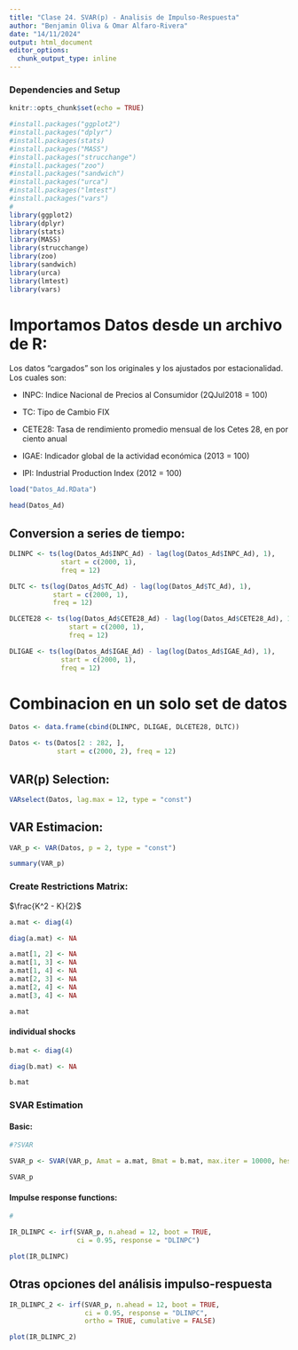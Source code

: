 ```yaml
---
title: "Clase 24. SVAR(p) - Analisis de Impulso-Respuesta"
author: "Benjamin Oliva & Omar Alfaro-Rivera"
date: "14/11/2024"
output: html_document
editor_options: 
  chunk_output_type: inline
---
```


### Dependencies and Setup
```r
knitr::opts_chunk$set(echo = TRUE)

#install.packages("ggplot2")
#install.packages("dplyr")
#install.packages(stats)
#install.packages("MASS")
#install.packages("strucchange")
#install.packages("zoo")
#install.packages("sandwich")
#install.packages("urca")
#install.packages("lmtest")
#install.packages("vars")
# 
library(ggplot2)
library(dplyr)
library(stats)
library(MASS)
library(strucchange)
library(zoo)
library(sandwich)
library(urca)
library(lmtest)
library(vars)

```

# Importamos Datos desde un archivo de R:

Los datos "cargados" son los originales y los ajustados por estacionalidad. Los cuales son:

* INPC: Indice Nacional de Precios al Consumidor (2QJul2018 = 100)

* TC: Tipo de Cambio FIX 

* CETE28: Tasa de rendimiento promedio mensual de los Cetes 28, en por ciento anual

* IGAE: Indicador global de la actividad económica (2013 = 100)

* IPI: Industrial Production Index (2012 = 100)

```r

load("Datos_Ad.RData")

head(Datos_Ad)

```

## Conversion a series de tiempo:

```r

DLINPC <- ts(log(Datos_Ad$INPC_Ad) - lag(log(Datos_Ad$INPC_Ad), 1), 
             start = c(2000, 1), 
             freq = 12)

DLTC <- ts(log(Datos_Ad$TC_Ad) - lag(log(Datos_Ad$TC_Ad), 1), 
           start = c(2000, 1), 
           freq = 12)

DLCETE28 <- ts(log(Datos_Ad$CETE28_Ad) - lag(log(Datos_Ad$CETE28_Ad), 1), 
               start = c(2000, 1), 
               freq = 12)

DLIGAE <- ts(log(Datos_Ad$IGAE_Ad) - lag(log(Datos_Ad$IGAE_Ad), 1), 
             start = c(2000, 1), 
             freq = 12)

```

# Combinacion en un solo set de datos 

```r

Datos <- data.frame(cbind(DLINPC, DLIGAE, DLCETE28, DLTC))

```

```r

Datos <- ts(Datos[2 : 282, ], 
            start = c(2000, 2), freq = 12)
```


## VAR(p) Selection:

```r

VARselect(Datos, lag.max = 12, type = "const")

```

## VAR Estimacion:

```r

VAR_p <- VAR(Datos, p = 2, type = "const")

summary(VAR_p)

```

### Create Restrictions Matrix:
$\frac{K^2 - K}{2}$

```r

a.mat <- diag(4)

diag(a.mat) <- NA

a.mat[1, 2] <- NA
a.mat[1, 3] <- NA
a.mat[1, 4] <- NA
a.mat[2, 3] <- NA
a.mat[2, 4] <- NA
a.mat[3, 4] <- NA

a.mat

```

#### individual shocks

```r

b.mat <- diag(4)

diag(b.mat) <- NA

b.mat

```


### SVAR Estimation

#### Basic:
```r

#?SVAR

SVAR_p <- SVAR(VAR_p, Amat = a.mat, Bmat = b.mat, max.iter = 10000, hessian = TRUE)

SVAR_p

```

#### Impulse response functions:

```r

#

IR_DLINPC <- irf(SVAR_p, n.ahead = 12, boot = TRUE, 
                 ci = 0.95, response = "DLINPC")

plot(IR_DLINPC)

```


## Otras opciones del análisis impulso-respuesta

```r

IR_DLINPC_2 <- irf(SVAR_p, n.ahead = 12, boot = TRUE, 
                   ci = 0.95, response = "DLINPC",
                   ortho = TRUE, cumulative = FALSE)

plot(IR_DLINPC_2)

```


